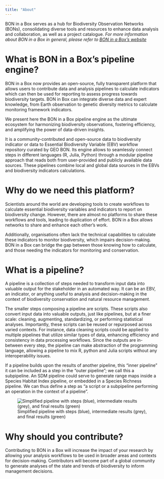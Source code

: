 ```yaml
---
title: "About"
---
```


BON in a Box serves as a hub for Biodiversity Observation Networks (BONs), consolidating diverse tools and resources to enhance data analysis and collaboration, as well as a project catalogue. *For more information about BON in a Box in general, please refer to [BON in a Box's website](https://boninabox.geobon.org/about)*

# What is BON in a Box's pipeline engine?

BON in a Box now provides an open-source, fully transparent platform that allows users to contribute data and analysis pipelines to calculate indicators which can then be used for reporting to assess progress towards biodiversity targets. BON in Box can integrate diverse data and expert knowledge, from Earth observation to genetic diversity metrics to calculate monitoring framework indicators.

We present here the BON in a Box pipeline engine as the ultimate ecosystem for harmonizing biodiversity observations, fostering efficiency, and amplifying the power of data-driven insights.

It is a community-contributed and open-source data to biodiversity indicator or data to Essential Biodiversity Variable (EBV) workflow repository curated by GEO BON. Its engine allows to seamlessly connect steps in different languages (R, Julia, Python) through a modular pipeline approach that reads both from user-provided and publicly available data sources. These pipelines combine local and global data sources in the EBVs and biodiversity indicators calculations.

# Why do we need this platform?

Scientists around the world are developing tools to create workflows to calculate essential biodiversity variables and indicators to report on biodiversity change. However, there are almost no platforms to share these workflows and tools, leading to duplication of effort. BON in a Box allows networks to share and enhance each other's work.

Additionally, organisations often lack the technical capabilities to calculate these indicators to monitor biodiversity, which impairs decision-making. BON in a Box can bridge the gap between those knowing how to calculate, and those needing the indicators for monitoring and conservation.

# What is a pipeline?

A pipeline is a collection of steps needed to transform input data into valuable output for the stakeholder in an automated way. It can be an EBV, an indicator, or anything useful to analysis and decision-making in the context of biodiversity conservation and natural resource management.

The smaller steps composing a pipeline are scripts. These scripts also convert input data into valuable outputs, just like pipelines, but at a finer scale: cleaning, augmenting, standardizing, or performing statistical analyses. Importantly, these scripts can be reused or repurposed across varied contexts. For instance, data cleaning scripts could be applied to multiple pipelines that utilize similar types of data, enhancing efficiency and consistency in data processing workflows. Since the outputs are in-between every step, the pipeline can make abstraction of the programming language, allowing a pipeline to mix R, python and Julia scripts without any interoperability issues.

If a pipeline builds upon the results of another pipeline, this “inner pipeline” it can be included as a step in the “outer pipeline”; we call this a subpipeline. An SDM pipeline could serve to generate range maps inside a Species Habitat Index pipeline, or embedded in a Species Richness pipeline. We can thus define a step as “a script or a subpipeline performing an operation in the context of a pipeline”.

![Simplified pipeline with steps (blue), intermediate results (grey), and final results (green)](pipeline.png)

# Why should you contribute?

Contributing to BON in a Box will increase the impact of your research by allowing your analysis workflows to be used in broader areas and contexts for decision-making. Contributors will become part of a global community to generate analyses of the state and trends of biodiversity to inform management decisions.
